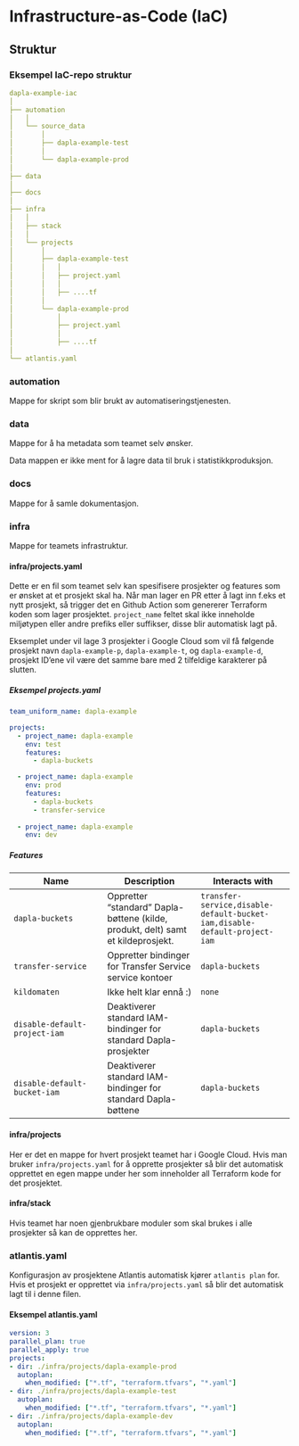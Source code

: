 # Infrastructure-as-Code (IaC)

## Struktur

### Eksempel IaC-repo struktur

```.yaml
dapla-example-iac
│
├── automation
│   │
│   └── source_data
│       │
│       ├── dapla-example-test
│       │
│       └── dapla-example-prod
│
├── data
│
├── docs
│
├── infra
│   │
│   ├── stack
│   │
│   └── projects
│       │
│       ├── dapla-example-test
│       │   │
│       │   ├── project.yaml
│       │   │
│       │   ├── ....tf
│       │
│       └── dapla-example-prod
│           │
│           ├── project.yaml
│           │
│           ├── ....tf
│
└── atlantis.yaml
```

###  automation

Mappe for skript som blir brukt av automatiseringstjenesten.

### data

Mappe for å ha metadata som teamet selv ønsker.

::: {.callout-important title="Viktig"}
Data mappen er ikke ment for å lagre data til bruk i statistikkproduksjon.
:::

### docs

Mappe for å samle dokumentasjon.

### infra

Mappe for teamets infrastruktur.

#### infra/projects.yaml

Dette er en fil som teamet selv kan spesifisere prosjekter og features som er ønsket at et prosjekt skal ha.
Når man lager en PR etter å lagt inn f.eks et nytt prosjekt, så trigger det en Github Action som genererer Terraform koden som lager prosjektet.
`project_name` feltet skal ikke inneholde miljøtypen eller andre prefiks eller suffikser, disse blir automatisk lagt på.

Eksemplet under vil lage 3 prosjekter i Google Cloud som vil få følgende prosjekt navn `dapla-example-p`, `dapla-example-t`, og `dapla-example-d`, prosjekt ID'ene vil være det samme bare med 2 tilfeldige karakterer på slutten.

##### Eksempel projects.yaml

```yaml
team_uniform_name: dapla-example

projects:
  - project_name: dapla-example
    env: test
    features:
      - dapla-buckets

  - project_name: dapla-example
    env: prod
    features:
      - dapla-buckets
      - transfer-service
  
  - project_name: dapla-example
    env: dev
```

##### Features
| Name | Description | Interacts with |
| -------- | -------- | -------- |
| `dapla-buckets` | Oppretter "standard" Dapla-bøttene (kilde, produkt, delt) samt et kildeprosjekt. | `transfer-service,disable-default-bucket-iam,disable-default-project-iam` |
| `transfer-service` | Oppretter bindinger for Transfer Service service kontoer | `dapla-buckets`|
| `kildomaten` | Ikke helt klar ennå :) | `none` |
| `disable-default-project-iam` | Deaktiverer standard IAM-bindinger for standard Dapla-prosjekter | `dapla-buckets` |
| `disable-default-bucket-iam` | Deaktiverer standard IAM-bindinger for standard Dapla-bøttene | `dapla-buckets` |

#### infra/projects

Her er det en mappe for hvert prosjekt teamet har i Google Cloud.
Hvis man bruker `infra/projects.yaml` for å opprette prosjekter så blir det automatisk opprettet en egen mappe under her som inneholder all Terraform kode for det prosjektet.

#### infra/stack

Hvis teamet har noen gjenbrukbare moduler som skal brukes i alle prosjekter så kan de opprettes her.

### atlantis.yaml

Konfigurasjon av prosjektene Atlantis automatisk kjører `atlantis plan` for.
Hvis et prosjekt er opprettet via `infra/projects.yaml` så blir det automatisk lagt til i denne filen.

#### Eksempel atlantis.yaml

```yaml
version: 3
parallel_plan: true
parallel_apply: true
projects:
- dir: ./infra/projects/dapla-example-prod
  autoplan:
    when_modified: ["*.tf", "terraform.tfvars", "*.yaml"]
- dir: ./infra/projects/dapla-example-test
  autoplan:
    when_modified: ["*.tf", "terraform.tfvars", "*.yaml"]
- dir: ./infra/projects/dapla-example-dev
  autoplan:
    when_modified: ["*.tf", "terraform.tfvars", "*.yaml"]
```